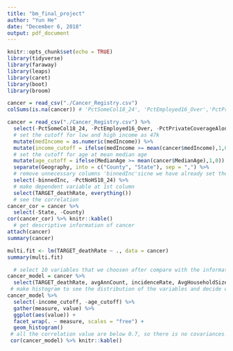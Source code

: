 ```yaml
---
title: "bm_final_project"
author: "Yun He"
date: "December 6, 2018"
output: pdf_document
---
```


```r
knitr::opts_chunk$set(echo = TRUE)
library(tidyverse)
library(faraway)
library(leaps)
library(caret)
library(boot)
library(broom)
```

```r
cancer = read_csv("./Cancer_Registry.csv")
colSums(is.na(cancer)) # 'PctSomeCol18_24', 'PctEmployed16_Over','PctPrivateCoverageAlone' should be removed because they have lots of NA.  
```

```r
cancer = read_csv("./Cancer_Registry.csv") %>% 
  select(-PctSomeCol18_24, -PctEmployed16_Over, -PctPrivateCoverageAlone) %>% 
  # set the cutoff for low and high income as 47k
  mutate(medIncome = as.numeric(medIncome)) %>% 
  mutate(income_cutoff = ifelse(medIncome >= mean(cancer$medIncome),1,0)) %>%
  # set the cutoff for age at mean median age 
  mutate(age_cutoff = ifelse(MedianAge >= mean(cancer$MedianAge),1,0)) %>%
  separate(Geography, into = c("County", "State"), sep = ",") %>%
  # remove unnecessary columns 'binnedInc'sicne we have already set the cutoff for income and 'PctNoHS18_24' should be removed because there is no corresponding variable for people who are 25 and over.
  select(-binnedInc, -PctNoHS18_24) %>% 
  # make dependent variable at 1st column 
  select(TARGET_deathRate, everything())
  # see the correlation
cancer_cor = cancer %>% 
  select(-State, -County)
cor(cancer_cor) %>% knitr::kable()
  # get descriptive information of cancer 
attach(cancer)
summary(cancer)
```

```r
multi.fit <- lm(TARGET_deathRate ~ ., data = cancer)
summary(multi.fit)
```

```r
  # select 10 variables that we choosen after compare with the information from the research literature 
cancer_model = cancer %>% 
  select(TARGET_deathRate, avgAnnCount, incidenceRate, AvgHouseholdSize, studyPerCap, income_cutoff, age_cutoff, PercentMarried, PctPrivateCoverage, PctWhite)  
 # make histogram to see the distribution of the variables and decide whether we need transformation 
cancer_model %>%
  select(-income_cutoff, -age_cutoff) %>%
  gather(measure, value) %>%
  ggplot(aes(value)) +
  facet_wrap(. ~ measure, scales = "free") +
  geom_histogram()
 # all the correlation value are below 0.7, so there is no covariances. 
 cor(cancer_model) %>% knitr::kable()
```

